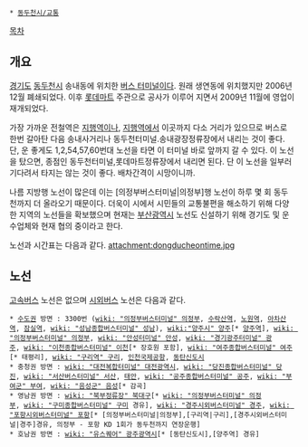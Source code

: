  * [[동두천시/교통]]

[[목차]]
== 개요 ==
[[경기도]] [[동두천시]] 송내동에 위치한 [[버스 터미널]]이다. 원래 생연동에 위치했지만 2006년 12월 폐쇄되었다. 이후 [[롯데마트]] 주관으로 공사가 이루어 지면서 2009년 11월에 영업이 재개되었다.

가장 가까운 전철역은 [[지행역]]이나, [[지행역]]에서 이곳까지 다소 거리가 있으므로 버스로 한번 갈아탄 다음 송내사거리나 동두천터미널.송내광장정류장에서 내리는 것이 좋다. 단, 운 좋게도 1,2,54,57,60번대 노선을 타면 이 터미널 바로 앞까지 갈 수 있다. 이 노선을 탔으면, 종점인 동두천터미널,롯데마트정류장에서 내리면 된다. 단 이 노선을 일부러 기다려서 타지는 않는 것이 좋다. 배차간격이 시망이니까.

나름 지방행 노선이 많은데 이는 [의정부버스터미널|의정부]행 노선이 하루 몇 회 동두천까지 더 올라오기 때문이다. 더욱이 시에서 시민들의 교통불편을 해소하기 위해 다양한 지역의 노선들을 확보했으며 현재는 [[부산광역시]] 노선도 신설하기 위해 경기도 및 운수업체와 현재 협의 중이라고 한다.

노선과 시간표는 다음과 같다.
attachment:dongducheontime.jpg
== 노선 ==
[[고속버스]] 노선은 없으며 [[시외버스]] 노선은 다음과 같다.

 * [[수도권]] 방면 : 3300번 ([[wiki: "의정부버스터미널" 의정부]], [[수락산역]], [[노원역]], [[아차산역]], [[잠실역]], [[wiki: "성남종합버스터미널" 성남]]), [[wiki:"양주시" 양주]][* [[양주역]]], [[wiki: "의정부버스터미널" 의정부]], [[wiki: "안성터미널" 안성]], [[wiki: "경기광주터미널" 광주]], [[wiki: "이천종합버스터미널" 이천]][* 장호원 포함], [[wiki: "여주종합버스터미널" 여주]][* 태평리], [[wiki: "구리역" 구리]], [[인천국제공항]], [[동탄신도시]]
 * 충청권 방면 : [[wiki: "대전복합터미널" 대전광역시]], [[wiki: "당진종합버스터미널" 당진]], [[wiki: "서산버스터미널" 서산]], [[태안군|태안]], [[wiki: "공주종합버스터미널" 공주]], [[wiki: "부여군" 부여]], [[wiki: "음성군" 음성]][* 감곡]
 * 영남권 방면 : [[wiki: "북부정류장" 북대구]][* [[wiki: "의정부버스터미널" 의정부]], [[wiki: "구미종합버스터미널" 구미]] 경유], [[wiki: "경주시외버스터미널" 경주]], [[wiki: "포항시외버스터미널" 포항]][* [의정부버스터미널|의정부],[구리역|구리],[경주시외버스터미널|경주]경유, 의정부 - 포항 KD 1회가 동두천까지 연장운행]
 * 호남권 방면 : [[wiki: "유스퀘어" 광주광역시]][* [동탄신도시],[양주역] 경유]
